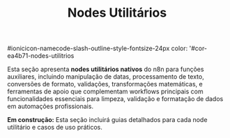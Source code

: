 ﻿---
sidebar_position: 1
title: Nodes Utilitários
description: Nodes nativos para funções auxiliares e processamento de dados
keywords: [n8n, utilitários, helpers, processamento, dados]
---

#ionicicon-namecode-slash-outline-style-fontsize-24px color: '#cor-ea4b71-nodes-utilitrios

Esta seção apresenta **nodes utilitários nativos** do n8n para funções auxiliares, incluindo manipulação de datas, processamento de texto, conversões de formato, validações, transformações matemáticas, e ferramentas de apoio que complementam workflows principais com funcionalidades essenciais para limpeza, validação e formatação de dados em automações profissionais.

**Em construção:** Esta seção incluirá guias detalhados para cada node utilitário e casos de uso práticos.

